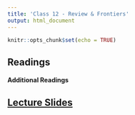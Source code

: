 ```yaml
---
title: 'Class 12 - Review & Frontiers'
output: html_document
---
```


```r
knitr::opts_chunk$set(echo = TRUE)
```

## Readings

#### Additional Readings

## [Lecture Slides](Classes/Class_12/Slides_Summary_v2.pdf)
